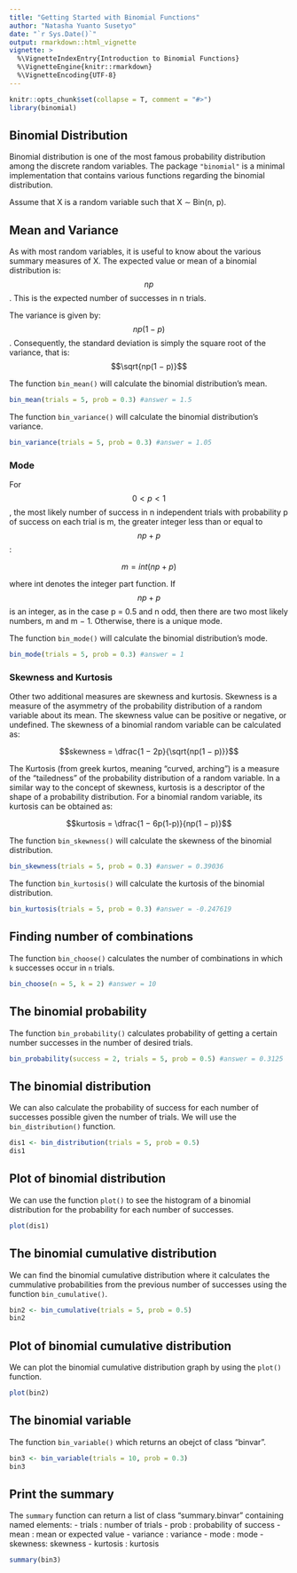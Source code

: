 ```yaml
---
title: "Getting Started with Binomial Functions"
author: "Natasha Yuanto Susetyo"
date: "`r Sys.Date()`"
output: rmarkdown::html_vignette
vignette: >
  %\VignetteIndexEntry{Introduction to Binomial Functions}
  %\VignetteEngine{knitr::rmarkdown}
  %\VignetteEncoding{UTF-8}
---
```


```r
knitr::opts_chunk$set(collapse = T, comment = "#>")
library(binomial)
```

## Binomial Distribution

Binomial distribution is one of the most famous probability distribution among the discrete random variables. 
The package `"binomial"` is a minimal implementation that contains various functions regarding the binomial distribution.

Assume that X is a random variable such that X ∼ Bin(n, p). 

## Mean and Variance

As with most random variables, it is useful to know about the various summary measures of X.
The expected value or mean of a binomial distribution is: $$np$$. 
This is the expected number of successes in n trials.

The variance is given by: $$np(1 − p)$$. 
Consequently, the standard deviation is simply the square root of the variance, that is: $$\sqrt{np(1 − p)}$$

The function `bin_mean()` will calculate the binomial distribution's mean.
```r
bin_mean(trials = 5, prob = 0.3) #answer = 1.5
```

The function `bin_variance()` will calculate the binomial distribution's variance.
```r
bin_variance(trials = 5, prob = 0.3) #answer = 1.05
```

### Mode

For $$0 < p < 1$$, the most likely number of success in n independent trials with probability p of success on each trial is m, the greater integer less than or equal to $$np + p$$: 

$$m = int(np + p)$$

where int denotes the integer part function. If $$np + p$$ is an integer, as in the case p = 0.5 and
n odd, then there are two most likely numbers, m and m − 1. Otherwise, there is a unique
mode.

The function `bin_mode()` will calculate the binomial distribution's mode.
```r
bin_mode(trials = 5, prob = 0.3) #answer = 1
```

### Skewness and Kurtosis

Other two additional measures are skewness and kurtosis. 
Skewness is a measure of the asymmetry of the probability distribution of a random variable about its mean. 
The skewness value can be positive or negative, or undefined. 
The skewness of a binomial random variable can be calculated as:

$$skewness = \dfrac{1 − 2p}{\sqrt{np(1 − p)}}$$

The Kurtosis (from greek kurtos, meaning “curved, arching”) is a measure of the “tailedness” of the probability distribution of a random variable. 
In a similar way to the concept of skewness, kurtosis is a descriptor of the shape of a probability distribution. 
For a binomial random variable, its kurtosis can be obtained as:

$$kurtosis = \dfrac{1 − 6p(1-p)}{np(1 − p)}$$

The function `bin_skewness()` will calculate the skewness of the binomial distribution.
```r
bin_skewness(trials = 5, prob = 0.3) #answer = 0.39036
```

The function `bin_kurtosis()` will calculate the kurtosis of the binomial distribution.
```r
bin_kurtosis(trials = 5, prob = 0.3) #answer = -0.247619
```

## Finding number of combinations

The function `bin_choose()` calculates the number of combinations in which `k` successes occur in `n` trials.

```r
bin_choose(n = 5, k = 2) #answer = 10
```

## The binomial probability

The function `bin_probability()` calculates probability of getting a certain number successes in the number of desired trials. 

```r
bin_probability(success = 2, trials = 5, prob = 0.5) #answer = 0.3125
```

## The binomial distribution

We can also calculate the probability of success for each number of successes possible given the number of trials. We will use the `bin_distribution()` function.

```r
dis1 <- bin_distribution(trials = 5, prob = 0.5)
dis1
```

## Plot of binomial distribution

We can use the function `plot()` to see the histogram of a binomial distribution for the probability for each number of successes.

```r
plot(dis1)
```

## The binomial cumulative distribution

We can find the binomial cumulative distribution where it calculates the cummulative probabilities from the previous number of successes using the function `bin_cumulative()`.
```r
bin2 <- bin_cumulative(trials = 5, prob = 0.5)
bin2
```

## Plot of binomial cumulative distribution

We can plot the binomial cumulative distribution graph by using the `plot()` function.
```r
plot(bin2)
```

## The binomial variable

The function `bin_variable()` which returns an obejct of class "binvar".
```r
bin3 <- bin_variable(trials = 10, prob = 0.3)
bin3
```

## Print the summary 

The `summary` function can return a list of class "summary.binvar" containing named elements:
  - trials : number of trials
  - prob : probability of success
  - mean : mean or expected value
  - variance : variance
  - mode : mode
  - skewness: skewness
  - kurtosis : kurtosis
```r
summary(bin3)
```

